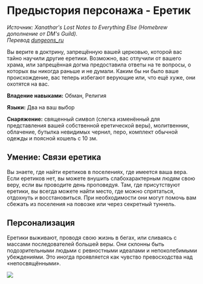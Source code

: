 # Предыстория персонажа - Еретик
_Источник: Xanathar's Lost Notes to Everything Else (Homebrew дополнение от DM's Guild)._  
_Перевод [dungeons_ru](https://vk.com/dungeons_ru)_

Вы верите в доктрину, запрещённую вашей церковью, которой вас тайно научили другие еретики. Возможно, вас отлучили от вашего
храма, или запрещённая догма предоставила ответы на те вопросы, о которых вы никогда раньше и не думали.
Каким бы ни было ваше происхождение, вас теперь избегают верующие или, что ещё хуже, они охотятся на вас.

**Владение навыками:** Обман, Религия

**Языки:** Два на ваш выбор

**Снаряжение:** священный символ (слегка изменённый для представления вашей собственной еретической веры), молитвенник,
облачение, бутылка невидимых чернил, перо, комплект обычной одежды и поясной кошель с 10 зм.

## Умение: Связи еретика
Вы знаете, где найти еретиков в поселениях, где имеется ваша вера. Если еретиков нет, вы можете внушить слабохарактерным людям
свою веру, если вы проводите день проповедуя. Там, где присутствуют еретики, вы всегда можете найти место, где можно спрятаться,
отдохнуть и восстановиться. При необходимости они могут помочь вам сбежать из поселения на повозке или через секретный туннель.

## Персонализация
Еретики выживают, проводя свою жизнь в бегах, или сливаясь с массами последователей большей веры. Они склонны быть
подозрительными людьми с ревностными идеалами и непоколебимыми убеждениями. Это иногда проявляется как чувство превосходства
над «непосвящёнными».

<img src="./heretic.pesonalization.png" />